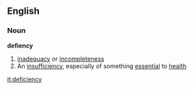==English==
===Noun===
'''defiency'''
#[[inadequacy]] or [[incompleteness]]
#An [[insufficiency]], especially of something [[essential]] to [[health]]

[[it:deficiency]]